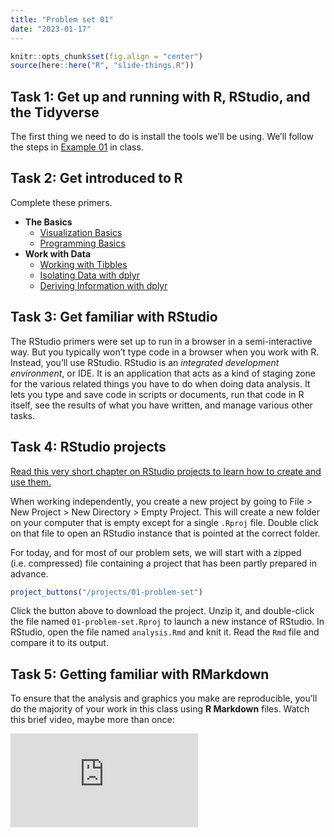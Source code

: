 ```yaml
---
title: "Problem set 01"
date: "2023-01-17"
---
```


```r
knitr::opts_chunk$set(fig.align = "center")
source(here::here("R", "slide-things.R"))
```

## Task 1: Get up and running with R, RStudio, and the Tidyverse

The first thing we need to do is install the tools we'll be using. We'll follow the steps in [Example 01](/example/01-example.html) in class. 

## Task 2: Get introduced to R

Complete these primers. 

- **The Basics**
	- [Visualization Basics](https://posit.cloud/learn/primers/1.1)
	- [Programming Basics](https://posit.cloud/learn/primers/1.2)
- **Work with Data**
	- [Working with Tibbles](https://posit.cloud/learn/primers/2.1)
	- [Isolating Data with dplyr](https://posit.cloud/learn/primers/2.2)
	- [Deriving Information with dplyr](https://posit.cloud/learn/primers/2.3)


## Task 3: Get familiar with RStudio

The RStudio primers were set up to run in a browser in a semi-interactive way. But you typically won't type code in a browser when you work with R. Instead, you'll use RStudio. RStudio is an *integrated development environment*, or IDE. It is an application that acts as a kind of staging zone for the various related things you have to do when doing data analysis. It lets you type and save code in scripts or documents, run that code in R itself, see the results of what you have written, and manage various other tasks.

## Task 4: RStudio projects

[Read this very short chapter on RStudio projects to learn how to create and use them.](https://r4ds.had.co.nz/workflow-projects.html#rstudio-projects)

When working independently, you create a new project by going to File > New Project > New Directory > Empty Project. This will create a new folder on your computer that is empty except for a single `.Rproj` file. Double click on that file to open an RStudio instance that is pointed at the correct folder.

For today, and for most of our problem sets, we will start with a zipped (i.e. compressed) file containing a project that has been partly prepared in advance. 

```r
project_buttons("/projects/01-problem-set")
```

Click the button above to download the project. Unzip it, and double-click the file named `01-problem-set.Rproj` to launch a new instance of RStudio. In RStudio, open the file named `analysis.Rmd` and knit it. Read the `Rmd` file and compare it to its output.

## Task 5: Getting familiar with RMarkdown

To ensure that the analysis and graphics you make are reproducible, you'll do the majority of your work in this class using **R Markdown** files. Watch this brief video, maybe more than once:

<div class="ratio ratio-16x9">
<iframe src="https://player.vimeo.com/video/178485416?color=428bca" frameborder="0"  allow="autoplay; fullscreen" allowfullscreen></iframe>
</div>


